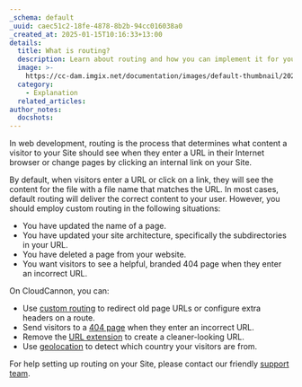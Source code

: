 ```yaml
---
_schema: default
_uuid: caec51c2-18fe-4878-8b2b-94cc016038a0
_created_at: 2025-01-15T10:16:33+13:00
details:
  title: What is routing?
  description: Learn about routing and how you can implement it for your website.
  image: >-
    https://cc-dam.imgix.net/documentation/images/default-thumbnail/2023-Q4/CloudCannon-Documentation-Thumbnail.png
  category:
    - Explanation
  related_articles:
author_notes:
  docshots:
---
```

In web development, routing is the process that determines what content a visitor to your Site should see when they enter a URL in their Internet browser or change pages by clicking an internal link on your Site.

By default, when visitors enter a URL or click on a link, they will see the content for the file with a file name that matches the URL. In most cases, default routing will deliver the correct content to your user. However, you should employ custom routing in the following situations:

* You have updated the name of a page.
* You have updated your site architecture, specifically the subdirectories in your URL.
* You have deleted a page from your website.
* You want visitors to see a helpful, branded 404 page when they enter an incorrect URL.

On CloudCannon, you can:

* Use [custom routing](/documentation/developer-articles/configure-custom-routing/) to redirect old page URLs or configure extra headers on a route.
* Send visitors to a [404 page](/documentation/developer-articles/configure-a-404-page/) when they enter an incorrect URL.
* Remove the [URL extension](/documentation/developer-articles/configure-extensionless-urls/) to create a cleaner-looking URL.
* Use [geolocation](/documentation/developer-articles/configure-geolocation/) to detect which country your visitors are from.

For help setting up routing on your Site, please contact our friendly [support team](/support/).